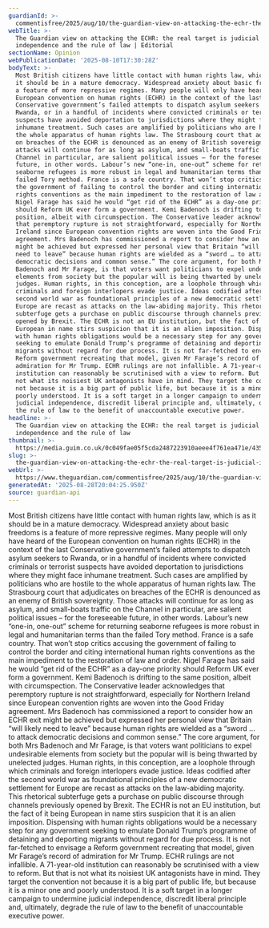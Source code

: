 ```yaml
---
guardianId: >-
  commentisfree/2025/aug/10/the-guardian-view-on-attacking-the-echr-the-real-target-is-judicial-independence-and-the-rule-of-law
webTitle: >-
  The Guardian view on attacking the ECHR: the real target is judicial
  independence and the rule of law | Editorial
sectionName: Opinion
webPublicationDate: '2025-08-10T17:30:28Z'
bodyText: >-
  Most British citizens have little contact with human rights law, which is as
  it should be in a mature democracy. Widespread anxiety about basic freedoms is
  a feature of more repressive regimes. Many people will only have heard of the
  European convention on human rights (ECHR) in the context of the last
  Conservative government’s failed attempts to dispatch asylum seekers to
  Rwanda, or in a handful of incidents where convicted criminals or terrorist
  suspects have avoided deportation to jurisdictions where they might face
  inhumane treatment. Such cases are amplified by politicians who are hostile to
  the whole apparatus of human rights law. The Strasbourg court that adjudicates
  on breaches of the ECHR is denounced as an enemy of British sovereignty. Those
  attacks will continue for as long as asylum, and small-boats traffic on the
  Channel in particular, are salient political issues – for the foreseeable
  future, in other words. Labour’s new “one-in, one-out” scheme for returning
  seaborne refugees is more robust in legal and humanitarian terms than the
  failed Tory method. France is a safe country. That won’t stop critics accusing
  the government of failing to control the border and citing international human
  rights conventions as the main impediment to the restoration of law and order.
  Nigel Farage has said he would “get rid of the ECHR” as a day-one priority
  should Reform UK ever form a government. Kemi Badenoch is drifting to the same
  position, albeit with circumspection. The Conservative leader acknowledges
  that peremptory rupture is not straightforward, especially for Northern
  Ireland since European convention rights are woven into the Good Friday
  agreement. Mrs Badenoch has commissioned a report to consider how an ECHR exit
  might be achieved but expressed her personal view that Britain “will likely
  need to leave” because human rights are wielded as a “sword … to attack
  democratic decisions and common sense.” The core argument, for both Mrs
  Badenoch and Mr Farage, is that voters want politicians to expel undesirable
  elements from society but the popular will is being thwarted by unelected
  judges. Human rights, in this conception, are a loophole through which
  criminals and foreign interlopers evade justice. Ideas codified after the
  second world war as foundational principles of a new democratic settlement for
  Europe are recast as attacks on the law-abiding majority. This rhetorical
  subterfuge gets a purchase on public discourse through channels previously
  opened by Brexit. The ECHR is not an EU institution, but the fact of it being
  European in name stirs suspicion that it is an alien imposition. Dispensing
  with human rights obligations would be a necessary step for any government
  seeking to emulate Donald Trump’s programme of detaining and deporting
  migrants without regard for due process. It is not far-fetched to envisage a
  Reform government recreating that model, given Mr Farage’s record of
  admiration for Mr Trump. ECHR rulings are not infallible. A 71-year-old
  institution can reasonably be scrutinised with a view to reform. But that is
  not what its noisiest UK antagonists have in mind. They target the convention
  not because it is a big part of public life, but because it is a minor one and
  poorly understood. It is a soft target in a longer campaign to undermine
  judicial independence, discredit liberal principle and, ultimately, degrade
  the rule of law to the benefit of unaccountable executive power.
headline: >-
  The Guardian view on attacking the ECHR: the real target is judicial
  independence and the rule of law
thumbnail: >-
  https://media.guim.co.uk/0c049fae05f5cda2487223910aeee4f761ea471e/435_0_4031_3225/500.jpg
slug: >-
  the-guardian-view-on-attacking-the-echr-the-real-target-is-judicial-independence-and-the-rule-of-law-or-editorial
webUrl: >-
  https://www.theguardian.com/commentisfree/2025/aug/10/the-guardian-view-on-attacking-the-echr-the-real-target-is-judicial-independence-and-the-rule-of-law
generatedAt: '2025-08-28T20:04:25.950Z'
source: guardian-api
---
```

Most British citizens have little contact with human rights law, which is as it should be in a mature democracy. Widespread anxiety about basic freedoms is a feature of more repressive regimes. Many people will only have heard of the European convention on human rights (ECHR) in the context of the last Conservative government’s failed attempts to dispatch asylum seekers to Rwanda, or in a handful of incidents where convicted criminals or terrorist suspects have avoided deportation to jurisdictions where they might face inhumane treatment. Such cases are amplified by politicians who are hostile to the whole apparatus of human rights law. The Strasbourg court that adjudicates on breaches of the ECHR is denounced as an enemy of British sovereignty. Those attacks will continue for as long as asylum, and small-boats traffic on the Channel in particular, are salient political issues – for the foreseeable future, in other words. Labour’s new “one-in, one-out” scheme for returning seaborne refugees is more robust in legal and humanitarian terms than the failed Tory method. France is a safe country. That won’t stop critics accusing the government of failing to control the border and citing international human rights conventions as the main impediment to the restoration of law and order. Nigel Farage has said he would “get rid of the ECHR” as a day-one priority should Reform UK ever form a government. Kemi Badenoch is drifting to the same position, albeit with circumspection. The Conservative leader acknowledges that peremptory rupture is not straightforward, especially for Northern Ireland since European convention rights are woven into the Good Friday agreement. Mrs Badenoch has commissioned a report to consider how an ECHR exit might be achieved but expressed her personal view that Britain “will likely need to leave” because human rights are wielded as a “sword … to attack democratic decisions and common sense.” The core argument, for both Mrs Badenoch and Mr Farage, is that voters want politicians to expel undesirable elements from society but the popular will is being thwarted by unelected judges. Human rights, in this conception, are a loophole through which criminals and foreign interlopers evade justice. Ideas codified after the second world war as foundational principles of a new democratic settlement for Europe are recast as attacks on the law-abiding majority. This rhetorical subterfuge gets a purchase on public discourse through channels previously opened by Brexit. The ECHR is not an EU institution, but the fact of it being European in name stirs suspicion that it is an alien imposition. Dispensing with human rights obligations would be a necessary step for any government seeking to emulate Donald Trump’s programme of detaining and deporting migrants without regard for due process. It is not far-fetched to envisage a Reform government recreating that model, given Mr Farage’s record of admiration for Mr Trump. ECHR rulings are not infallible. A 71-year-old institution can reasonably be scrutinised with a view to reform. But that is not what its noisiest UK antagonists have in mind. They target the convention not because it is a big part of public life, but because it is a minor one and poorly understood. It is a soft target in a longer campaign to undermine judicial independence, discredit liberal principle and, ultimately, degrade the rule of law to the benefit of unaccountable executive power.
